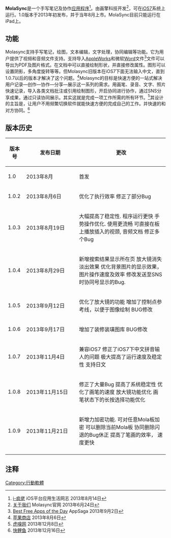 {{Infobox Software |
  name = MolaSync |
  screenshot = [[File:Molasync.png|256px]]|
  caption = 運行於[[iOS_7|iOS 7]] |
  developer = [[画擎科技|画擎科技]] |
  latest_release_version = 1.0.9|
  latest_release_date = 2013年11月22日 |
  operating_system = [[iOS_7|iOS 7]] |
  genre = [[手写笔记|手写笔记]] / [[协同工作|协同工作]] |
  license = 专有软件 |
website = [http://www.molasync.com/zhs/ 简体中文] |
}}



'''MolaSync'''是一个手写笔记及协作[[流動軟件應用程式|应用程序]]<ref>[http://i-phoneman.blogspot.com/2013/08/molasync.html i-疯佬] {{Wayback|url=http://i-phoneman.blogspot.com/2013/08/molasync.html |date=20160305043811 }} iOS平台应用生活网志  2013年8月14日</ref>。由画擎科技开发<ref>[http://www.molasync.com/zhs/about.html 关于我们] {{Wayback|url=http://www.molasync.com/zhs/about.html |date=20160304100903 }} Molasync官网  2013年6月24日</ref>，可在[[iOS7|iOS7]]系统上运行。1.0版本于2013年初发布，并于当年8月上市。MolaSync目前只能运行在iPad上。

== 功能 ==
Molasync支持手写笔记，绘图，文本编辑，文字处理，协同编辑等功能。它为用户提供了视频和音频文件支持。支持导入[[AppleWorks|AppleWorks]]和微软[[Word|Word]]文件<ref>[http://appsaga.com/best-free-apps-of-the-day-on-92-molasync-notes-push-launcher-star-wars-pinball-more/ Best Free Apps of the Day] {{Wayback|url=http://appsaga.com/best-free-apps-of-the-day-on-92-molasync-notes-push-launcher-star-wars-pinball-more/ |date=20131214010300 }} AppSaga 2013年9月2日</ref>文件可以导出为PDF及图片格式。在文档中可以直接绘制形状，并直接修改属性。图形可以设置阴影，多角度旋转等等。但Molasync旧版本在iOS7下面无法输入中文，直到1.0.7以后的版本才解决了这个问题。<ref>[https://itunes.apple.com/cn/app/molasync-collaborative-cloud/id660018160?ls=1&mt=8 苹果商店] {{Wayback|url=https://itunes.apple.com/cn/app/molasync-collaborative-cloud/id660018160?ls=1&mt=8 |date=20140317140740 }} 2013年8月6日</ref>Molasync的目标是快速方便的一站式解决用户记录—创作—协作—分享—展示这一系列的需求。用画笔、录音、文字、照片快速记录，导入各类文档批注或引用绘制图形，开启协同进行协作，通过SNS分享成果，通过只读协同展示。其实这就是完成一项工作所需的所有环节。<ref>[http://www.huxiu.com/article/24680/1.html?f=wangzhan 虎嗅网] {{Wayback|url=http://www.huxiu.com/article/24680/1.html?f=wangzhan |date=20150924031954 }} 2013年12月8日</ref>其设计的主旨是，让用户不用频繁切换软件就能快速方便的完成自己的工作。并快速的和对方协同。<ref>[http://www.kuailiyu.com/article/6653.html 快鲤鱼] {{Wayback|url=http://www.kuailiyu.com/article/6653.html |date=20131216045325 }} 2013年12月16日</ref>

== 版本历史 ==

{| class="wikitable" style="text-align: left;"
! 版本号!!  width="150px" | 发布日期!! 更改
|-
| 1.0
| 2013年8月
| 首发
|-
| 1.0.2
| 2013年8月6日
| 优化了执行效率
修正了部分Bug
|-
| 1.0.3
| 2013年8月19日
| 大幅提高了稳定性. 程序运行更快
手势操作优化. 使用更流畅
可直接在板上播放插入的视颈, 音频文档
修正多个Bug
|-
| 1.0.4
| 2013年8月29日
| 新增搜索结果显示所在页
放大镜消失淡出效果
优化背景图片的显示效果， 图片操作速度及效率
修改发送至SNS时协同号显示的Bug.
|-
| 1.0.5
| 2013年9月12日
| 优化了放大镜的功能
增加了控制点参考线，以便于图像绘制
BUG修改
|-
| 1.0.6
| 2013年9月17日
| 增加了装修装璜图库
BUG修改
|-
| 1.0.7
| 2013年11月4日
| 兼容iOS7
修正了iOS7下中文拼音输人的问题
极大提高了运行速度及稳定性
支持日文
|-
| 1.0.8
| 2013年11月15日
| 修正了大量Bug
提高了系统稳定性
优化了画笔的速度
放大镜功能优化
画笔状态下的长按选择功能优化
|-
| 1.0.9
| 2013年11月21日
| 新增力加密功能. 可对任意Mola板加密
可以删除当前Mola板
协同删除闪退的Bug休正
提高了笔画的效率， 速度更快
|-
|}

==注释==
{{Reflist}}

[[Category:行動軟體|Category:行動軟體]]